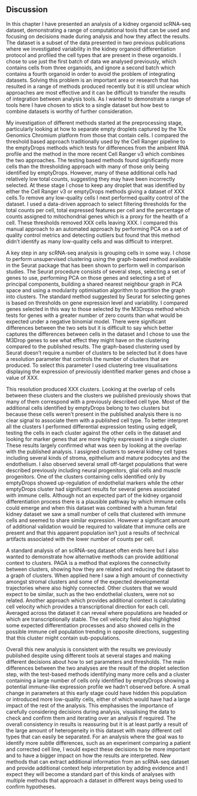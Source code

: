## Discussion

In this chapter I have presented an analysis of a kidney organoid scRNA-seq
dataset, demonstrating a range of computational tools that can be used and
focusing on decisions made during analysis and how they affect the results. The
dataset is a subset of the data presented in two previous publications where we
investigated variability in the kidney organoid differentiation protocol and
profiled the cell types that are present in these organoids. I chose to use
just the first batch of data we analysed previously, which contains cells from
three organoids, and ignore a second batch which contains a fourth organoid in
order to avoid the problem of integrating datasets. Solving this problem is an
important area or research that has resulted in a range of methods produced
recently but it is still unclear which approaches are most effective and it can
be difficult to transfer the results of integration between analysis tools. As
I wanted to demonstrate a range of tools here I have chosen to stick to a
single dataset but how best to combine datasets is worthy of further
consideration.

My investigation of different methods started at the preprocessing stage,
particularly looking at how to separate empty droplets captured by the 10x
Genomics Chromium platform from those that contain cells. I compared the
threshold based approach traditionally used by the Cell Ranger pipeline to the
emptyDrops methods which tests for differences from the ambient RNA profile and
the method in the more recent Cell Ranger v3 which combines the two approaches.
The testing based methods found significantly more cells than the thresholding
approach with many of those only being identified by emptyDrops. However, many
of these additional cells had relatively low total counts, suggesting they may
have been incorrectly selected. At these stage I chose to keep any droplet that
was identified by either the Cell Ranger v3 or emptyDrops methods giving a
dataset of XXX cells.To remove any low-quality cells I next performed quality
control of the dataset. I used a data-driven approach to select filtering
thresholds for the total counts per cell, total expressed features per cell and
the percentage of counts assigned to mitochondrial genes which is a proxy for
the health of a cell. These thresholds removed XXX cells leaving XXX. I
compared this manual approach to an automated approach by performing PCA on a
set of quality control metrics and detecting outliers but found that this
method didn't identify as many low-quality cells and was difficult to
interpret.

A key step in any scRNA-seq analysis is grouping cells in some way. I chose to
perform unsupervised clustering using the graph-based method available in the
Seurat package that has been shown to perform well in comparison studies. The
Seurat procedure consists of several steps, selecting a set of genes to use,
performing PCA on those genes and selecting a set of principal components,
building a shared nearest neighbour graph in PCA space and using a modularity
optimisation algorithm to partition the graph into clusters. The standard
method suggested by Seurat for selecting genes is based on thresholds on gene
expression level and variability. I compared genes selected in this way to
those selected by the M3Drops method which tests for genes with a greater
number of zero counts than what would be expected under a negative binomial
model. There were significant differences between the two sets but it is
difficult to say which better captures the differences between cells in the
dataset and I chose to use the M3Drop genes to see what effect they might have
on the clustering compared to the published results. The graph-based clustering
used by Seurat doesn't require a number of clusters to be selected but it does
have a resolution parameter that controls the number of clusters that are
produced. To select this parameter I used clustering tree visualisations
displaying the expression of previously identified marker genes and chose a
value of XXX.

This resolution produced XXX clusters. Looking at the overlap of cells between
these clusters and the clusters we published previously shows that many of them
correspond with a previously described cell type. Most of the additional cells
identified by emptyDrops belong to two clusters but because these cells weren't
present in the published analysis there is no clear signal to associate them
with a published cell type. To better interpret all the clusters I performed
differential expression testing using edgeR, testing the cells in each cluster
against the other cells in the dataset and looking for marker genes that are
more highly expressed in a single cluster. These results largely confirmed what
was seen by looking at the overlap with the published analysis. I assigned
clusters to several kidney cell types including several kinds of stroma,
epithelium and mature podocytes and the endothelium. I also observed several
small off-target populations that were described previously including neural
progenitors, glial cells and muscle progenitors. One of the clusters containing
cells identified only by emptyDrops showed up-regulation of endothelial markers
while the other emptyDrops cluster had significant results for several genes
associated with immune cells. Although not an expected part of the kidney
organoid differentiation process there is a plausible pathway by which immune
cells could emerge and when this dataset was combined with a human fetal kidney
dataset we saw a small number of cells that clustered with immune cells and
seemed to share similar expression. However a significant amount of additional
validation would be required to validate that immune cells are present and that
this apparent population isn't just a results of technical artifacts associated
with the lower number of counts per cell.

A standard analysis of an scRNA-seq dataset often ends here but I also wanted
to demonstrate how alternative methods can provide additional context to
clusters. PAGA is a method that explores the connectivity between clusters,
showing how they are related and reducing the dataset to a graph of clusters.
When applied here I saw a high amount of connectivity amongst stromal clusters
and some of the expected developmental trajectories where also highly
connected. Other clusters that we would expect to be similar, such as the two
endothelial clusters, were not so related. Another approach which provides
additional context is calculating cell velocity which provides a
transcriptional direction for each cell. Averaged across the dataset it can
reveal where populations are headed or which are transcriptionally stable. The
cell velocity field also highlighted some expected differentiation processes
and also showed cells in the possible immune cell population trending in
opposite directions, suggesting that this cluster might contain
sub-populations.

Overall this new analysis is consistent with the results we previously
published despite using different tools at several stages and making different
decisions about how to set parameters and thresholds. The main differences
between the two analyses are the result of the droplet selection step, with the
test-based methods identifying many more cells and a cluster containing a large
number of cells only identified by emptyDrops showing a potential immune-like
expression profile we hadn't observed before. A small change in parameters at
this early stage could have hidden this population or introduced more
low-quality cells, either of which would have had a large impact of the rest of
the analysis. This emphasises the importance of carefully considering decisions
during analysis, visualising the data to check and confirm them and iterating
over an analysis if required. The overall consistency in results is reassuring
but it is at least partly a result of the large amount of heterogeneity in this
dataset with many different cell types that can easily be separated. For an
analysis where the goal was to identify more subtle differences, such as an
experiment comparing a patient and corrected cell line, I would expect these
decisions to be more important and to have a bigger impact on how the results
are interpreted. New methods that can extract additional information from an
scRNA-seq dataset and provide additional context help interpretation by adding
evidence and I expect they will become a standard part of this kinds of analyses
with multiple methods that approach a dataset in different ways being used to
confirm hypotheses.

